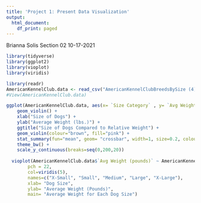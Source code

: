 ```yaml
---
title: 'Project 1: Present Data Visualization'
output:
  html_document:
    df_print: paged
---
```


Brianna Solis 
Section 02
10-17-2021

```r
library(tidyverse)
library(ggplot2)
library(vioplot)
library(viridis)
```

```r
library(readr)
AmericanKennelClub.data <- read_csv("AmericanKennelClubBreedsBySize (4).csv")
#View(AmericanKennelClub.data)
```

```r
ggplot(AmericanKennelClub.data, aes(x= `Size Category` , y= `Avg Weight (pounds)`)) + 
    geom_violin() + 
    xlab("Size of Dogs") + 
    ylab("Average Weight (lbs.)") + 
    ggtitle("Size of Dogs Compared to Relative Weight") + 
    geom_violin(colour="brown", fill="pink") + 
    stat_summary(fun="mean", geom= "crossbar", width=1, size=0.2, colour="blue") +
    theme_bw() + 
    scale_y_continuous(breaks=seq(0,200,20)) 
  
  vioplot(AmericanKennelClub.data$`Avg Weight (pounds)` ~ AmericanKennelClub.data$`Size Category`,
        pch = 22, 
        col=viridis(5), 
        names=c("X-Small", "Small", "Medium", "Large", "X-Large"), 
        xlab= "Dog Size",
        ylab= "Average Weight (Pounds)", 
        main= "Average Weight for Each Dog Size")
```